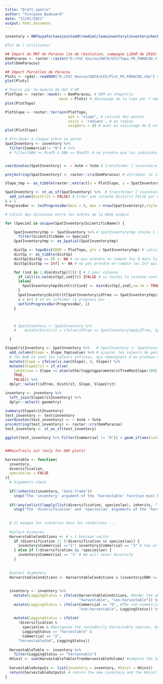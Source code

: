 ```yaml
---
title: "Draft_spatio"
author: "Vincyane Badouard"
date: "13/07/2021"
output: html_document
---
```

```r
inventory = ONFGuyafortaxojoin(addtreedim(cleaninventory(inventorycheckformat(Paracou6_2016))))

#Taf de l'utilisateur

## Import du MNT de Paracou (1m de résolution, campagne LiDAR de 2016) ----
DemParacou <- raster::raster("D:/VSC Kourou/DATA/GIS/Topo_P6_PARACOU.tif") # MNT (altitude)
plot(DemParacou)

## Import Parcelles de Paracou
Plots <- rgdal::readOGR("D:/VSC Kourou/DATA/GIS/Plot_P6_PARACOU.shp") # limites du plot
plot(Plots)


```
```r
# Fourni par le module de def d'UP
PlotTopo <- raster::mask(x = DemParacou, # DEM en shapefile
                         mask = Plots) # découpage de la topo par l'emprise du plot
plot(PlotTopo)

PlotSlope <- raster::terrain(PlotTopo, 
                             opt = "slope", # calcule des pentes 
                             units = 'radians', # en radian
                             neigbors = 8) # avec un voisinage de 8 cellules
plot(PlotSlope)
```

```r
# Attribuer à chaque arbre sa pente
SpatInventory <- inventory %>% 
  filter(Commercial!= "0") # %>% 
  # filter(DBH >= MinFD & DBH <= MaxFD) # ne prendre que les individus d'sp commerciales, le temps de calcul est déjà bien assez long


coordinates(SpatInventory) <- ~ Xutm + Yutm # transformer l'inventaire en objet spatialisé en en informant les coordonnées

proj4string(SpatInventory) <- raster::crs(DemParacou) # attribuer le crs de Paracou à notre inventaire spatialisé

Slope_tmp <- as_tibble(raster::extract(x = PlotSlope, y = SpatInventory)) # extrait les valeurs de pentes pour les points spatialisés de l'inventaire

SpatInventory <- st_as_sf(SpatInventory) %>%  # transformer l'inventaire spatialisé en objet sf
  add_column(DistCrit = FALSE) # Créer une colonne DistCrit FALSE par défaut
i = 1
ProgressBar <- txtProgressBar(min = 0, max = nrow(SpatInventory),style = 3) # barre de progression du calcul

# Calcul des distances entre les arbres de la même espèce

for (SpecieI in unique(SpatInventory$ScientificName)) {

    SpatInventorytmp <- SpatInventory %>% # SpatInventorytmp stocke 1 seul résulat, celui de chaque tour
      filter(ScientificName == SpecieI)
    SpatInventorytmp <- as_Spatial(SpatInventorytmp)

    distSp <- topoDist(DEM = PlotTopo, pts = SpatInventorytmp) # calcul des distances
    distSp <- as_tibble(distSp)
    distSp[distSp == 0] <- NA # ne pas prendre en compte les 0 dans la matrice, qui sont les dist de l'arbre à lui-même.
    distSp[distSp == Inf] <- NA # ne pas prendre en compte les Inf qui sont les arbres hors de parcelle.

    for (ind in 1:dim(distSp)[2]) { # 2 pour colonne
      if (all(is.na(distSp[,ind]))) {FALSE # si toutes la colonne contient des NA c'est un Inf donc on ne le veut pas
      }else{
        SpatInventorytmp$DistCrit[ind] <- min(distSp[,ind],na.rm = TRUE) < otherloggingparameters$IsolateTreeMinDistance # si la distance minimale à ses congénaires est < 100, il est exploitable
      }
      SpatInventory$DistCrit[SpatInventory$idTree == SpatInventorytmp$idTree[ind]] <- SpatInventorytmp$DistCrit[ind]
      i = i+1 # et en informer la progress bar
      setTxtProgressBar(ProgressBar, i)
    }



    # SpatInventory <- SpatInventory %>%
    #    mutate(DistCrit = ifelse(idTree == SpatInventorytmp$idTree, SpatInventorytmp$DistCrit, DistCrit)) # donner l'info à l'inventaire sp par sp

  }

SlopeCritInventory <- SpatInventory %>%   # SpatInventory <- SpatInventory before
  add_column(Slope = Slope_tmp$value) %>% # ajouter les valeurs de pentes par arbre
  # les NaN ce sont les valeurs infinies, qui témoignent d'un plateau donc pente = 0
  mutate(Slope = ifelse(is.nan(Slope), 0, Slope)) %>% 
  mutate(SlopeCrit = if_else(
    condition = Slope <= atan(otherloggingparameters$TreeMaxSlope/100), # si pente <= 22% l'arbre est exploitable (on est en radian)
    TRUE,
    FALSE)) %>% 
  dplyr::select(idTree, DistCrit, Slope, SlopeCrit)

inventory <- inventory %>% 
  left_join(SlopeCritInventory) %>% 
  dplyr::select(-geometry)

summary(SlopeCritInventory)
test_inventory <- test$inventory
coordinates(test_inventory) <- ~ Xutm + Yutm
proj4string(test_inventory) <- raster::crs(DemParacou)
test_inventory <- st_as_sf(test_inventory)

ggplot(test_inventory %>% filter(Commercial != "0")) + geom_sf(aes(color = LoggingStatus == "harvestable"))


##MainTrails out (only for ONF plots)

```

```r
harvestable <- function(
  inventory,
  diversification,
  specieslax = FALSE
){
  # Arguments check
  
  if(!inherits(inventory, "data.frame"))
    stop("The 'inventory' argument of the 'harvestable' function must be a data.frame")
  
  if(!any(unlist(lapply(list(diversification, specieslax), inherits, "logical"))))
    stop("The 'diversification' and 'specieslax' arguments of the 'harvestable' function must be logical") # any() don't take a list
  
  
  # Il manque les scénarios dans les conditions -_-
  
  #select essences
  HarverstableConditions <- # = 1 boolean vector
    if (diversification || (!diversification && specieslax)) {
      inventory$Commercial =="1"| inventory$Commercial == "2" # now or maybe after we will diversify
    } else if (!diversification && !specieslax) {
      inventory$Commercial == "1" # We will never diversify
    }
  
  
  #select diameters
  HarverstableConditions <- HarverstableConditions & (inventory$DBH >= inventory$MinFD & inventory$DBH <= inventory$MaxFD) # harvestable individuals, accord by their DBH
  
  
  inventory <- inventory %>%
    mutate(LoggingStatus = ifelse(HarverstableConditions, #Under the above criteria, designate the harvestable species
                                  "harvestable", "non-harvestable")) %>%
    mutate(LoggingStatus = ifelse(Commercial == "0", #The non-commercial species are non-harvestable.
                                  "non-harvestable", LoggingStatus)) %>%
    
    mutate(LoggingStatus = ifelse(
      !diversification &
        specieslax & #designate the secondarily harvestable species, because diversification only if necessary
        LoggingStatus == "harvestable" &
        Commercial == "2",
      "harvestable2nd", LoggingStatus))
  
  HarvestableTable <- inventory %>%
    filter(LoggingStatus == "harvestable")
  HVinit <- sum(HarvestableTable$TreeHarvestableVolume) #compute the harvestable volume in the plot for these criteria
  
  harvestableOutputs <- list(inventory = inventory, HVinit = HVinit)
  return(harvestableOutputs) # return the new inventory and the HVinit
}

```

